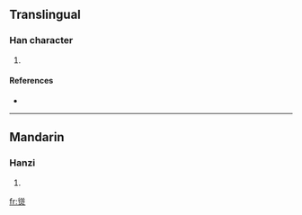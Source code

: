 ==Translingual==

===Han character===
{{Han char|rn=86|rad=火|as=11|sn=15|four=2880<sub>8</sub>|canj=竹人火 (HOF)}}

# {{defn|Han|sort=火11}}

====References====
* {{Han ref|kx=0680.340|dkj=19345|hdz=32229.070|uh=71A7|ud=29095|bh=E671|bd=58993}}

----

==Mandarin==

===Hanzi===
{{cmn-hanzi|pin=[[zōng]] ([[zong1]])|wg=tsung<sup>1</sup>}}

# {{defn|Mandarin}}

[[fr:熧]]